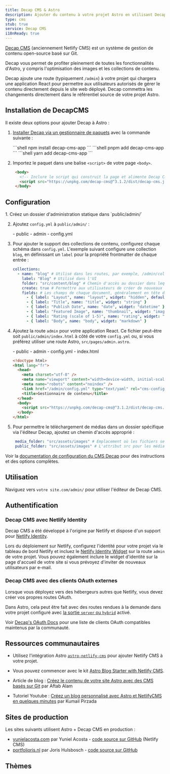 ```yaml
---
title: Decap CMS & Astro
description: Ajouter du contenu à votre projet Astro en utilisant Decap comme CMS
type: cms
stub: true
service: Decap CMS
i18nReady: true
---
```


[Decap CMS](https://www.decapcms.org/) (anciennement Netlify CMS) est un système de gestion de contenu open-source basé sur Git.

Decap vous permet de profiter pleinement de toutes les fonctionnalités d'Astro, y compris l'optimisation des images et les collections de contenu.

Decap ajoute une route (typiquement `/admin`) à votre projet qui chargera une application React pour permettre aux utilisateurs autorisés de gérer le contenu directement depuis le site web déployé. Decap commettra les changements directement dans le référentiel source de votre projet Astro.

## Installation de DecapCMS

Il existe deux options pour ajouter Decap à Astro :

1. [Installer Decap via un gestionnaire de paquets](https://decapcms.org/docs/install-decap-cms/#installing-with-npm) avec la commande suivante :

    <PackageManagerTabs>
      <Fragment slot="npm">
      ```shell
      npm install decap-cms-app
      ```
      </Fragment>
      <Fragment slot="pnpm">
      ```shell
      pnpm add decap-cms-app
      ```
      </Fragment>
      <Fragment slot="yarn">
      ```shell
      yarn add decap-cms-app
      ```
      </Fragment>
    </PackageManagerTabs>


2. Importez le paquet dans une balise `<script>` de votre page `<body>`.

    ```html title='/admin'
     <body>
       <!-- Inclure le script qui construit la page et alimente Decap CMS -->
       <script src="https://unpkg.com/decap-cms@^3.1.2/dist/decap-cms.js"></script>
     </body>
    ```


## Configuration

<Steps>
1. Créez un dossier d'administration statique dans `public/admin/`

2. Ajoutez `config.yml` à `public/admin/` :

    <FileTree>
      - public
        - admin
          - config.yml
    </FileTree>

3. Pour ajouter le support des collections de contenu, configurez chaque schéma dans `config.yml`. L'exemple suivant configure une collection `blog`, en définissant un `label` pour la propriété frontmatter de chaque entrée :

   ```yml title="/public/admin/config.yml"
   collections:
     - name: "blog" # Utilisé dans les routes, par exemple, /admin/collections/blog
       label: "Blog" # Utilisé dans l'UI
       folder: "src/content/blog" # Chemin d'accès au dossier dans lequel les documents sont stockés
       create: true # Permettre aux utilisateurs de créer de nouveaux documents dans cette collection
       fields: # Les champs de chaque document, généralement en tête de page
         - { label: "Layout", name: "layout", widget: "hidden", default: "blog" }
         - { label: "Title", name: "title", widget: "string" }
         - { label: "Publish Date", name: "date", widget: "datetime" }
         - { label: "Featured Image", name: "thumbnail", widget: "image" }
         - { label: "Rating (scale of 1-5)", name: "rating", widget: "number" }
         - { label: "Body", name: "body", widget: "markdown" }
   ```

4. Ajoutez la route `admin` pour votre application React. Ce fichier peut-être soit `public/admin/index.html` à côté de votre `config.yml` ou, si vous préférez utiliser une route Astro, `src/pages/admin.astro`.

    <FileTree>
        - public
          - admin
            - config.yml
            - index.html
    </FileTree>

    ```html title="/public/admin/index.html" {7, 11}
    <!doctype html>
    <html lang="fr">
      <head>
        <meta charset="utf-8" />
        <meta name="viewport" content="width=device-width, initial-scale=1.0" />
        <meta name="robots" content="noindex" />
        <link href="/admin/config.yml" type="text/yaml" rel="cms-config-url" />
        <title>Gestionnaire de contenu</title>
      </head>
      <body>
        <script src="https://unpkg.com/decap-cms@^3.1.2/dist/decap-cms.js"></script>
      </body>
    </html>
    ```

5. Pour permettre le téléchargement de médias dans un dossier spécifique via l'éditeur Decap, ajoutez un chemin d'accès approprié :

    ```yml title="/public/admin/config.yml"
     media_folder: "src/assets/images" # Emplacement où les fichiers seront stockés dans le dépôt 
     public_folder: "src/assets/images" # L'attribut src pour les médias téléchargés
    ```
</Steps>

Voir la [documentation de configuration du CMS Decap](https://decapcms.org/docs/configure-decap-cms/) pour des instructions et des options complètes.

## Utilisation
Naviguez vers `votre site.com/admin/` pour utiliser l'éditeur de Decap CMS.

## Authentification

### Decap CMS avec Netlify Identity

Decap CMS a été développé à l'origine par Netlify et dispose d'un support pour [Netlify Identity](https://docs.netlify.com/security/secure-access-to-sites/identity/).

Lors du déploiement sur Netlify, configurez l'identité pour votre projet via le tableau de bord Netlify et incluez le [Netlify Identity Widget](https://github.com/netlify/netlify-identity-widget) sur la route `admin` de votre projet. Vous pouvez également inclure le widget d'identité sur la page d'accueil de votre site si vous prévoyez d'inviter de nouveaux utilisateurs par e-mail.

### Decap CMS avec des clients OAuth externes

Lorsque vous déployez vers des hébergeurs autres que Netlify, vous devez créer vos propres routes OAuth.

Dans Astro, cela peut être fait avec des routes rendues à la demande dans votre projet configuré avec [la sortie `server` ou `hybrid`](/fr/guides/on-demand-rendering/) activé.

Voir [Decap's OAuth Docs](https://decapcms.org/docs/external-oauth-clients/) pour une liste de clients OAuth compatibles maintenus par la communauté.

## Ressources communautaires 

- Utilisez l'intégration Astro [`astro-netlify-cms`](https://github.com/delucis/astro-netlify-cms) pour ajouter Netlify CMS à votre projet.

- Vous pouvez commencer avec le kit [Astro Blog Starter with Netlify CMS](https://github.com/delucis/astro-netlify-cms-starter).

- Article de blog : [Créez le contenu de votre site Astro avec des CMS basés sur Git](https://aalam.vercel.app/blog/astro-and-git-cms-netlify) par Aftab Alam 

- Tutoriel Youtube : [Créez un blog personnalisé avec Astro et NetlifyCMS en quelques minutes](https://www.youtube.com/watch?v=3yip2wSRX_4) par Kumail Pirzada

## Sites de production

Les sites suivants utilisent Astro + Decap CMS en production :

- [yunielacosta.com](https://www.yunielacosta.com/) par Yuniel Acosta - [code source sur GitHub](https://github.com/yacosta738/yacosta738.github.io) (Netlify CMS)
- [portfolioris.nl](https://www.portfolioris.nl/) par Joris Hulsbosch - [code source sur GitHub](https://github.com/portfolioris/portfolioris.nl)

## Thèmes

<Grid>
  <Card title="Astros" href="https://astro.build/themes/details/astros" thumbnail="astros.png"/>
  <Card title="Enhanced Astro Starter" href="https://astro.build/themes/details/enhanced-astro-starter" thumbnail="enhanced-astro-starter.png"/>
  <Card title="Astro Decap CMS Starter" href="https://astro.build/themes/details/astro-decap-cms-starter" thumbnail="astro-decap-starter.png"/>
</Grid>
